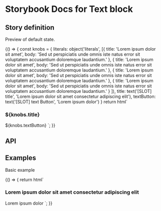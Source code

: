 

# Storybook Docs for Text block

<Meta title="CDK/text-block" />

## Story definition

Preview of default state.

<Story name="Develop">
	{() => {
		const knobs = {
				literals: object('literals', [{
					title: 'Lorem ipsum dolor sit amet',
					body: 'Sed ut perspiciatis unde omnis iste natus error sit voluptatem accusantium doloremque laudantium.'
				}, {
					title: 'Lorem ipsum dolor sit amet',
					body: 'Sed ut perspiciatis unde omnis iste natus error sit voluptatem accusantium doloremque laudantium.'
				}, {
					title: 'Lorem ipsum dolor sit amet',
					body: 'Sed ut perspiciatis unde omnis iste natus error sit voluptatem accusantium doloremque laudantium.'
				}, {
					title: 'Lorem ipsum dolor sit amet',
					body: 'Sed ut perspiciatis unde omnis iste natus error sit voluptatem accusantium doloremque laudantium.'
				}
				]),
				title: text('[SLOT] title', 'Lorem ipsum dolor sit amet consectetur adipiscing elit'),
				textButton: text('[SLOT] text Button', 'Lorem ipsum dolor')
		}
		return html`
			<correos-cdk-text-block literals='${JSON.stringify(knobs.literals)}'>
				<h3 slot="title">${knobs.title}</h3>
				<correos-ui-button
					slot="link"
					theme="secondary"
					variant="link"
					link="true"
					@click='${action('button-click')}'
				>
					<span slot="text">${knobs.textButton}</span>
					<i slot="icon-right" class="icon-download"></i>
				</correos-ui-button>
			</correos-cdk-text-block>
		`;
	}}
</Story>

## API

<Props of="correos-cdk-text-block" />

## Examples

Basic example

<Preview withToolbar>
	<Story name="Example">
	{() => {
		return html`
			<correos-cdk-text-block
				literals='[{"title": "Lorem ipsum dolor sit amet","body":"Sed ut perspiciatis unde omnis iste natus error sit voluptatem accusantium doloremque laudantium."},{"title": "Lorem ipsum dolor sit amet","body":"Sed ut perspiciatis unde omnis iste natus error sit voluptatem accusantium doloremque laudantium."},{"title": "Lorem ipsum dolor sit amet","body":"Sed ut perspiciatis unde omnis iste natus error sit voluptatem accusantium doloremque laudantium."},{"title": "Lorem ipsum dolor sit amet","body":"Sed ut perspiciatis unde omnis iste natus error sit voluptatem accusantium doloremque laudantium."}]'>
				<h3 slot="title">Lorem ipsum dolor sit amet consectetur adipiscing elit</h3>
				<correos-ui-button
					slot="link"
					theme="secondary"
					variant="link"
					link="true"
				>
					<span slot="text">Lorem ipsum dolor</span>
					<i slot="icon-right" class="icon-download"></i>
				</correos-ui-button>
			</correos-cdk-text-block>
		`;
	}}
</Story>
</Preview>

